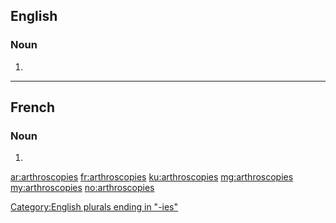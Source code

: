 ==English==

===Noun===
{{head|en|plural}}

# {{plural of|arthroscopy|lang=en}}

[[Category:English plurals ending in "-ies"]]

----

==French==

===Noun===
{{head|fr|plural|g=?}}

# {{plural of|arthroscopie|lang=fr}}

[[ar:arthroscopies]]
[[fr:arthroscopies]]
[[ku:arthroscopies]]
[[mg:arthroscopies]]
[[my:arthroscopies]]
[[no:arthroscopies]]